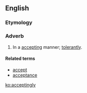 ==English==

===Etymology===
{{suffix|accepting|ly}}

===Adverb===
{{en-adv}}

# In a [[accepting]] manner; [[tolerantly]].

====Related terms====
* [[accept]]
* [[acceptance]]

[[ko:acceptingly]]